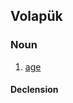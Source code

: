 {{also|bald|Bald.}}
==Volapük==

===Noun===
{{vo-noun}}

# [[age]]

====Declension====
{{vo-decl-noun}}